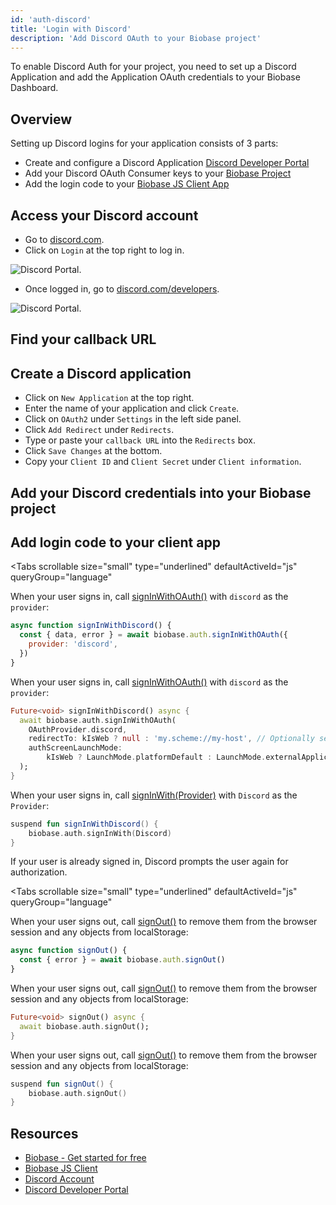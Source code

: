 ```yaml
---
id: 'auth-discord'
title: 'Login with Discord'
description: 'Add Discord OAuth to your Biobase project'
---
```


To enable Discord Auth for your project, you need to set up a Discord Application and add the Application OAuth credentials to your Biobase Dashboard.

## Overview

Setting up Discord logins for your application consists of 3 parts:

- Create and configure a Discord Application [Discord Developer Portal](https://discord.com/developers)
- Add your Discord OAuth Consumer keys to your [Biobase Project](https://biobase.studio/dashboard)
- Add the login code to your [Biobase JS Client App](https://github.com/biobase-ai/supabase-js)

## Access your Discord account

- Go to [discord.com](https://discord.com/).
- Click on `Login` at the top right to log in.

![Discord Portal.](/docs/img/guides/auth-discord/discord-portal.png)

- Once logged in, go to [discord.com/developers](https://discord.com/developers).

![Discord Portal.](/docs/img/guides/auth-discord/discord-developer-portal.png)

## Find your callback URL

<SocialProviderSetup provider="Discord" />

## Create a Discord application

- Click on `New Application` at the top right.
- Enter the name of your application and click `Create`.
- Click on `OAuth2` under `Settings` in the left side panel.
- Click `Add Redirect` under `Redirects`.
- Type or paste your `callback URL` into the `Redirects` box.
- Click `Save Changes` at the bottom.
- Copy your `Client ID` and `Client Secret` under `Client information`.

## Add your Discord credentials into your Biobase project

<SocialProviderSettingsBiobase provider="Discord" />

## Add login code to your client app

<Tabs
  scrollable
  size="small"
  type="underlined"
  defaultActiveId="js"
  queryGroup="language"
>
<TabPanel id="js" label="JavaScript">

<CreateClientSnippet />

When your user signs in, call [signInWithOAuth()](/docs/reference/javascript/auth-signinwithoauth) with `discord` as the `provider`:

```js
async function signInWithDiscord() {
  const { data, error } = await biobase.auth.signInWithOAuth({
    provider: 'discord',
  })
}
```

</TabPanel>
<TabPanel id="flutter" label="Flutter">

When your user signs in, call [signInWithOAuth()](/docs/reference/dart/auth-signinwithoauth) with `discord` as the `provider`:

```dart
Future<void> signInWithDiscord() async {
  await biobase.auth.signInWithOAuth(
    OAuthProvider.discord,
    redirectTo: kIsWeb ? null : 'my.scheme://my-host', // Optionally set the redirect link to bring back the user via deeplink.
    authScreenLaunchMode:
        kIsWeb ? LaunchMode.platformDefault : LaunchMode.externalApplication, // Launch the auth screen in a new webview on mobile.
  );
}
```

</TabPanel>
<TabPanel id="kotlin" label="Kotlin">

When your user signs in, call [signInWith(Provider)](/docs/reference/kotlin/auth-signinwithoauth) with `Discord` as the `Provider`:

```kotlin
suspend fun signInWithDiscord() {
	biobase.auth.signInWith(Discord)
}
```

</TabPanel>
</Tabs>

<OAuthPkceFlow />

If your user is already signed in, Discord prompts the user again for authorization.

<Tabs
  scrollable
  size="small"
  type="underlined"
  defaultActiveId="js"
  queryGroup="language"
>
<TabPanel id="js" label="JavaScript">

When your user signs out, call [signOut()](/docs/reference/javascript/auth-signout) to remove them from the browser session and any objects from localStorage:

```js
async function signOut() {
  const { error } = await biobase.auth.signOut()
}
```

</TabPanel>
<TabPanel id="flutter" label="Flutter">

When your user signs out, call [signOut()](/docs/reference/dart/auth-signout) to remove them from the browser session and any objects from localStorage:

```dart
Future<void> signOut() async {
  await biobase.auth.signOut();
}
```

</TabPanel>
<TabPanel id="kotlin" label="Kotlin">

When your user signs out, call [signOut()](/docs/reference/kotlin/auth-signout) to remove them from the browser session and any objects from localStorage:

```kotlin
suspend fun signOut() {
	biobase.auth.signOut()
}
```

</TabPanel>
</Tabs>

## Resources

- [Biobase - Get started for free](https://biobase.studio)
- [Biobase JS Client](https://github.com/biobase-ai/supabase-js)
- [Discord Account](https://discord.com)
- [Discord Developer Portal](https://discord.com/developers)

